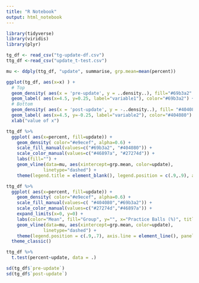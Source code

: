 ---
title: "R Notebook"
output: html_notebook
---

```{r}
library(tidyverse)
library(viridis)
library(plyr)

tg_df <- read_csv("tg-update-df.csv")
ttg_df <-read_csv("update_t-test.csv")

mu <- ddply(ttg_df, "update", summarise, grp.mean=mean(percent))
```


```{r}
ggplot(tg_df, aes(x=x) ) +
  # Top
  geom_density( aes(x = 'pre-update', y = ..density..), fill="#69b3a2" ) +
  geom_label( aes(x=4.5, y=0.25, label="variable1"), color="#69b3a2") +
  # Bottom
  geom_density( aes(x = 'post-update', y = -..density..), fill= "#404080") +
  geom_label( aes(x=4.5, y=-0.25, label="variable2"), color="#404080") + 
  xlab("value of x")
```

```{r}
ttg_df %>%
  ggplot( aes(x=percent, fill=update)) +
    geom_density( color="#e9ecef", alpha=0.6) +
    scale_fill_manual(values=c("#69b3a2", "#404080")) +
    scale_color_manual(values=c("#46897a", "#27274d")) +
    labs(fill="") +
    geom_vline(data=mu, aes(xintercept=grp.mean, color=update),
              linetype="dashed") +
    theme(legend.title = element_blank(), legend.position = c(.9,.9), axis.line = element_line(), panel.grid = element_blank())
```

```{r}
ttg_df %>%
  ggplot( aes(x=percent, fill=update)) +
    geom_density( color="#e9ecef", alpha=0.6) +
    scale_fill_manual(values=c( "#404080","#69b3a2")) +
    scale_color_manual(values=c("#27274d","#46897a")) +
    expand_limits(x=0, y=0) +
    labs(color="Mean", fill="Group", y="", x="Practice Balls (%)", title = "Practice Ball Distribution - Speedway Update", subtitle = "") +
    geom_vline(data=mu, aes(xintercept=grp.mean, color=update),
              linetype="dashed") +
    theme(legend.position = c(.9,.7), axis.line = element_line(), panel.grid = element_blank()) +
  theme_classic()
```

```{r}
ttg_df %>% 
  t.test(percent~update, data = .)

sd(tg_df$`pre-update`)
sd(tg_df$`post-update`)
```

